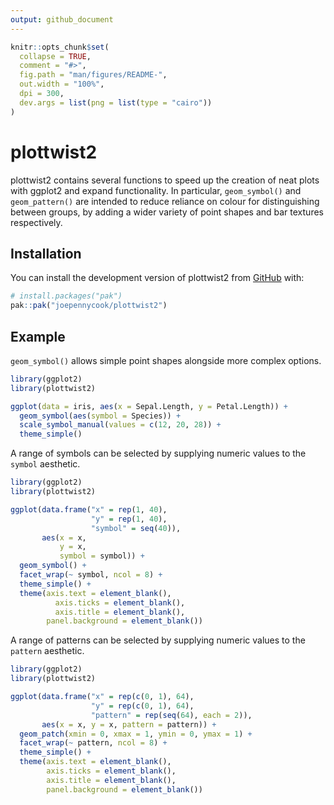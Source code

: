 ```yaml
---
output: github_document
---
```


<!-- README.md is generated from README.Rmd. Please edit that file -->

```r
knitr::opts_chunk$set(
  collapse = TRUE,
  comment = "#>",
  fig.path = "man/figures/README-",
  out.width = "100%",
  dpi = 300,
  dev.args = list(png = list(type = "cairo"))
)
```

# plottwist2

<!-- badges: start -->
<!-- badges: end -->

plottwist2 contains several functions to speed up the creation of neat plots with ggplot2 and expand functionality. In particular, `geom_symbol()` and `geom_pattern()` are intended to reduce reliance on colour for distinguishing between groups, by adding a wider variety of point shapes and bar textures respectively.

## Installation

You can install the development version of plottwist2 from [GitHub](https://github.com/) with:

``` r
# install.packages("pak")
pak::pak("joepennycook/plottwist2")
```

## Example

`geom_symbol()` allows simple point shapes alongside more complex options.

```r
library(ggplot2)
library(plottwist2)

ggplot(data = iris, aes(x = Sepal.Length, y = Petal.Length)) +
  geom_symbol(aes(symbol = Species)) +
  scale_symbol_manual(values = c(12, 20, 28)) +
  theme_simple()
```
A range of symbols can be selected by supplying numeric values to the `symbol` aesthetic.

```r
library(ggplot2)
library(plottwist2)

ggplot(data.frame("x" = rep(1, 40),
                  "y" = rep(1, 40),
                  "symbol" = seq(40)),
       aes(x = x,
           y = x,
           symbol = symbol)) +
  geom_symbol() +
  facet_wrap(~ symbol, ncol = 8) +
  theme_simple() +
  theme(axis.text = element_blank(),
          axis.ticks = element_blank(),
          axis.title = element_blank(),
        panel.background = element_blank())
```

A range of patterns can be selected by supplying numeric values to the `pattern` aesthetic.

```r
library(ggplot2)
library(plottwist2)

ggplot(data.frame("x" = rep(c(0, 1), 64),
                  "y" = rep(c(0, 1), 64),
                  "pattern" = rep(seq(64), each = 2)),
       aes(x = x, y = x, pattern = pattern)) +
  geom_patch(xmin = 0, xmax = 1, ymin = 0, ymax = 1) +
  facet_wrap(~ pattern, ncol = 8) +
  theme_simple() +
  theme(axis.text = element_blank(),
        axis.ticks = element_blank(),
        axis.title = element_blank(),
        panel.background = element_blank())
```
